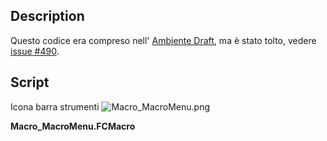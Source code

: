 <languages/>
{{Macro/it
|Name=Macro MacroMenu
|Icon=Macro_MacroMenu.png
|Translate=Menu delle macro
|Description=Aggiunge le macro trovate nel repertorio delle macro e le mette nella cartella Macros di FreeCAD
|Author=Yorik
|Version=1.0
|Date=2014-08-07
|FCVersion=Tutte
|Download=[https://www.freecadweb.org/wiki/images/1/1e/Macro_MacroMenu.png ToolBar Icon]
}}

==Description==
Questo codice era compreso nell' [[Draft_Workbench/it|Ambiente Draft]], ma è stato tolto, vedere [http://freecadweb.org/tracker/view.php?id=490 issue #490].

==Script==

Icona barra strumenti [[Image:Macro_MacroMenu.png]]

'''Macro_MacroMenu.FCMacro'''

{{MacroCode|code=

import os,FreeCAD,FreeCADGui
 
macrosList = []
macroPath = FreeCAD.ParamGet("User parameter:BaseApp/Preferences/Macro").GetString("MacroPath") 
 
class MacroCommand():
    "A template for macro commands"
    def __init__(self,macroname):
        self.macroname = macroname
 
    def GetResources(self):
        return {'Pixmap'  : 'Draft_Macro',
                'MenuText': self.macroname,
                'ToolTip': 'Executes the '+self.macroname+' macro'}
 
    def Activated(self):
        target = macroPath+os.sep+self.macroname+'.FCMacro'
        if os.path.exists(target): execfile(target)
            
if macroPath and os.path.isdir(macroPath):
    macros = []
    for f in os.listdir(macroPath):
        if ".FCMacro" in f:
            macros.append(f[:-8])
    for m in macros:
        cmd = 'Macro_'+m
        FreeCADGui.addCommand(cmd,MacroCommand(m))
        macrosList.append(cmd)

}}

{{clear}}